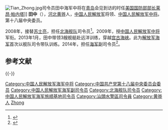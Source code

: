 {{Otheruses|田中|other=同名或類似名的其它條目描述}}
[[File:Tian_Zhong.jpg|thumb]]司令员田中海军中将在[[青岛市|青岛]]会见到访的时任[[美国国防部|美国国防部]][[美国国防部长|部长]][[莱昂·帕内塔|莱昂·帕内塔]]]]
'''田中'''（{{bd|1956年|||catIdx=}}），[[河北省|河北]][[黄骅市|黄骅]]人，[[中国人民解放军|中国人民解放军]]将领、[[中国人民解放军中将|中国人民解放军中将]]。第十八届中央委员。

2008年，接替[[苏士亮|苏士亮]]，担任[[中国人民解放军北部战区海军|北海舰队]]司令员<ref>{{cite news|title=记者随舰日记:远赴印度洋 感受大洋的力量|url=http://news.sina.com.cn/o/p/2012-03-10/094024092059.shtml|accessdate=2012-03-12|newspaper=新浪网|archive-date=2019-08-14|archive-url=https://web.archive.org/web/20190814092741/http://news.sina.com.cn/o/p/2012-03-10/094024092059.shtml|dead-url=no}}</ref>。2009年，授[[中国人民解放军中将|中国人民解放军中将]]军衔。2013年1月，田中带领3艘舰艇赴远洋训练，穿越[[宫古海峡|宫古海峡]]。此为[[中国人民解放军海军|解放军海军]]首次以舰队司令带队训练。2014年，担任[[中国人民解放军海军|海军]]副司令员<ref>{{cite news|title=海军领导班子成员调整 田中任副司令员|url=http://news.ifeng.com/mainland/detail_2014_01/04/32718467_0.shtml|accessdate=2014-01-08|newspaper=凤凰网解放军报|archive-date=2020-06-04|archive-url=https://web.archive.org/web/20200604220316/http://news.ifeng.com/mainland/detail_2014_01/04/32718467_0.shtml|dead-url=no}}</ref>。

==参考文献==
{{Reflist}}

{{-}}
{{start box}}
{{s-mil|pla}}
{{s-before|？}}
{{s-title|[[中国人民解放军海军|中国人民解放军海军]]副司令员|2013年12月-2018年1月}}
{{s-after|[[邱延鹏|邱延鹏]]}}
{{s-before|[[苏士亮|苏士亮]]}}
{{s-title|[[中国人民解放军|中国人民解放军]][[中国人民解放军海军|海军]][[中国人民解放军北部战区海军|北海舰队]][[司令员|司令员]]|2008年1月-2013年12月}}
{{s-after|[[邱延鹏|邱延鹏]]}}
{{end box}}

{{DEFAULTSORT:T}}
[[Category:中国人民解放军海军中将|Category:中国人民解放军海军中将]]
[[Category:中国共产党第十八届中央委员会委员|Category:中国共产党第十八届中央委员会委员]]
[[Category:中国人民解放军海军副司令员|Category:中国人民解放军海军副司令员]]
[[Category:北海舰队司令员|Category:北海舰队司令员]]
[[Category:中国人民解放军海军旅顺基地司令员|Category:中国人民解放军海军旅顺基地司令员]]
[[Category:汕頭水警區司令員|Category:汕頭水警區司令員]]
[[Category:黄骅人|Category:黄骅人]]
[[Category:田姓|Zhong]]